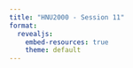 ```yaml
---
title: "HNU2000 - Session 11"
format:
  revealjs:
    embed-resources: true
    theme: default
---
```


<!-- LEAF Writer, TEI & NER -->

<!-- notes de préparation

https://www.leaf-vre.org/docs/training/tutorials/leaf-writer-basics-tutorial

-->